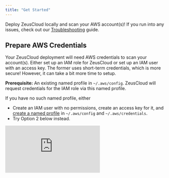 ```yaml
---
title: "Get Started"
---
```


Deploy ZeusCloud locally and scan your AWS account(s)! If you run into any issues, check out our <a href="../community_and_support/troubleshooting">Troubleshooting</a> guide.

<h2>Prepare AWS Credentials</h2>

Your ZeusCloud deployment will need AWS credentials to scan your account(s). Either set up an IAM role for ZeusCloud or set up an IAM user with an access key. The former uses short-term credentials, which is more secure! However, it can take a bit more time to setup. 

<Accordion title="Option 1: IAM role (more secure)">

<Note>

<b>Prerequisite:</b> An existing named profile in `~/.aws/config`. ZeusCloud will request credentials for the IAM role via this named profile. 

If you have no such named profile, either
- Create an IAM user with no permissions, create an access key for it, and <a href="https://docs.aws.amazon.com/cli/latest/userguide/cli-configure-profiles.html">create a named profile</a> in `~/.aws/config` and `~/.aws/credentials`.
- Try Option 2 below instead.

</Note>

<div style={{position: 'relative', paddingBottom: '64.63195691202873%', height: 0}}><iframe src="https://www.loom.com/embed/c0d4ec8aced64362a685b05dc865108e" frameBorder={0} webkitallowfullscreen mozallowfullscreen allowFullScreen style={{position: 'absolute', top: 0, left: 0, width: '100%', height: '100%'}} /></div>

The steps to set up the IAM role are
1. Create a new IAM role in the account.
2. Attach the <a href="https://docs.aws.amazon.com/IAM/latest/UserGuide/access_policies_job-functions.html#jf_security-auditor">SecurityAudit</a> policy to it.
3. Create a trust relationship policy allowing the user/role associated with the above named profile to assume this role. Here's a template:
```json
{
    "Version": "2012-10-17",
    "Statement": [
        {
            "Sid": "Statement1",
            "Effect": "Allow",
            "Principal": {
                "AWS": <INSERT_USER_ARN_ASSOCIATED_WITH_NAMED_PROFILE>
            },
            "Action": "sts:AssumeRole"
        }
    ]
}
```
4. Create a named profile in `~/.aws/config` for this new IAM role. Here's a template:
```
[profile zeuscloud]
region=us-west-2
role_arn=<INSERT_NEWLY_CREATED_ROLE_ARN>
source_profile=<INSERT_NAMED_PROFILE_THAT_ASSUMES_ROLE>
```

<Note>You must set a region in this named profile for ZeusCloud to successfully scan!</Note>

</Accordion>
<Accordion title="Option 2: IAM user + access key (faster)">

<div style={{position: 'relative', paddingBottom: '64.63195691202873%', height: 0}}><iframe src="https://www.loom.com/embed/679c67bf656c4fa785e44b6dc8d82e55" frameBorder={0} webkitallowfullscreen mozallowfullscreen allowFullScreen style={{position: 'absolute', top: 0, left: 0, width: '100%', height: '100%'}} /></div>

The steps to set up the IAM user and access key are

1. Create a new IAM user in the account.

2. Attach the <a href="https://docs.aws.amazon.com/IAM/latest/UserGuide/access_policies_job-functions.html#jf_security-auditor">SecurityAudit</a> policy to the user.

3. <a href="https://docs.aws.amazon.com/IAM/latest/UserGuide/id_credentials_access-keys.html">Create an access key</a> for the user.

<Warning>

Access keys are long-term credentials. Be sure to delete the user / access key once they are no longer needed!

</Warning>

</Accordion>


<h2>Deploy ZeusCloud Locally</h2>

#### 1. Clone the repo.
```bash Bash
git clone --recurse-submodules https://github.com/Zeus-Labs/ZeusCloud.git
```
#### 2. Run ZeusCloud.
```bash Bash
cd ZeusCloud
make quick-deploy
```

<Note>

If you are not deploying locally (on an AWS VM, for instance), you will need to change the `WEBSITE_DOMAIN` and `REACT_APP_API_DOMAIN` environment variables in the `.env` file before deploying. Examples are `http://<your-vm-ip>:80` or `https://<your-deployed-domain>:443`.

</Note>

<Note>

If you are deploying with Option 1, ZeusCloud expects your AWS configurations in `~/.aws`. If your configurations are in a different location, update the `AWS_DIRECTORY` variable in the `.env` file. For Windows, change to `%USERPROFILE%\.aws`.

</Note>

#### 3. Visit UI
Visit http://localhost:80.


<h2>Connect ZeusCloud to AWS</h2>

Once ZeusCloud is deployed, you must connect it to the AWS account(s) you would like to scan. Navigate to `Settings > Add new account`. Fill in the `Account Name` with whatever string-identifier you would like. Fill in remaining fields based on whether you are deploying with Option 1 or 2.

<Accordion title="Option 1: IAM role">

1. Select `Named Profile` for `Connection Method`.
2. In the `Profile` dropdown, select the named profile you created earlier.

</Accordion>

<Accordion title="Option 2: IAM user + access key">

1. Select `User Access Key` for `Connection Method`.
2. Fill in the `AWS Access Key ID` and `AWS Secret Access Key` with the access key credentials you just created.
3. Optionally, change the default region.

</Accordion>


<h2>Wait for Scan </h2>

Once you connect your account(s), ZeusCloud will scan them and run various security rules. 

This process may take 10-15 minutes. 
- Monitor progress through the UI: the `Settings` page should show a percentage completed.
- Monitor the terminal as well: you should see logs from the `cartography` container.

<img width="1688" alt="Screen Shot 2023-03-07 at 12 32 53 AM" src="https://user-images.githubusercontent.com/20483346/223367543-59e765c7-3427-4ced-87d7-384aa8bc5d72.png"/>

You should see `backend` container logs like above if the scan has successfully completed.

<h2> Explore ZeusCloud Findings </h2>

At the end of the scan, navigate to the `Alerts` tab to see findings for misconfiguration and attack path security rules. 

Check out the `Rules` tab for a catalog of the security rules that were run. Check your compliance posture for various frameworks in the `Compliance` tab.


